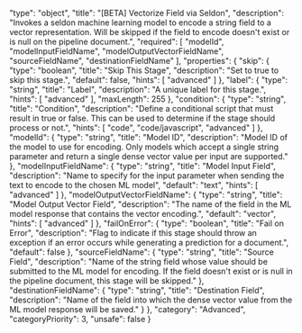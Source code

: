   "type": "object",
  "title": "[BETA] Vectorize Field via Seldon",
  "description": "Invokes a seldon machine learning model to encode a string field to a vector representation. Will be skipped if the field to encode doesn't exist or is null on the pipeline document.",
  "required": [
    "modelId",
    "modelInputFieldName",
    "modelOutputVectorFieldName",
    "sourceFieldName",
    "destinationFieldName"
  ],
  "properties": {
    "skip": {
      "type": "boolean",
      "title": "Skip This Stage",
      "description": "Set to true to skip this stage.",
      "default": false,
      "hints": [
        "advanced"
      ]
    },
    "label": {
      "type": "string",
      "title": "Label",
      "description": "A unique label for this stage.",
      "hints": [
        "advanced"
      ],
      "maxLength": 255
    },
    "condition": {
      "type": "string",
      "title": "Condition",
      "description": "Define a conditional script that must result in true or false. This can be used to determine if the stage should process or not.",
      "hints": [
        "code",
        "code/javascript",
        "advanced"
      ]
    },
    "modelId": {
      "type": "string",
      "title": "Model ID",
      "description": "Model ID of the model to use for encoding. Only models which accept a single string parameter and return a single dense vector value per input are supported."
    },
    "modelInputFieldName": {
      "type": "string",
      "title": "Model Input Field",
      "description": "Name to specify for the input parameter when sending the text to encode to the chosen ML model",
      "default": "text",
      "hints": [
        "advanced"
      ]
    },
    "modelOutputVectorFieldName": {
      "type": "string",
      "title": "Model Output Vector Field",
      "description": "The name of the field in the ML model response that contains the vector encoding.",
      "default": "vector",
      "hints": [
        "advanced"
      ]
    },
    "failOnError": {
      "type": "boolean",
      "title": "Fail on Error",
      "description": "Flag to indicate if this stage should throw an exception if an error occurs while generating a prediction for a document.",
      "default": false
    },
    "sourceFieldName": {
      "type": "string",
      "title": "Source Field",
      "description": "Name of the string field whose value should be submitted to the ML model for encoding. If the field doesn't exist or is null in the pipeline document, this stage will be skipped."
    },
    "destinationFieldName": {
      "type": "string",
      "title": "Destination Field",
      "description": "Name of the field into which the dense vector value from the ML model response will be saved."
    }
  },
  "category": "Advanced",
  "categoryPriority": 3,
  "unsafe": false
}
